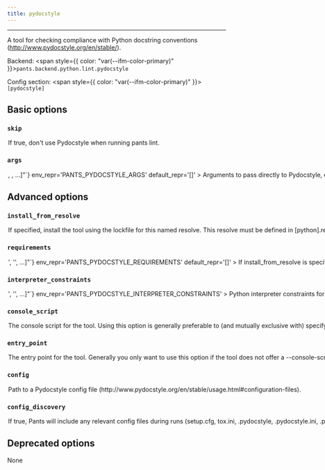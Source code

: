 ```yaml
---
title: pydocstyle
---
```



---

A tool for checking compliance with Python docstring conventions (http://www.pydocstyle.org/en/stable/).

Backend: <span style={{ color: "var(--ifm-color-primary)" }}>`pants.backend.python.lint.pydocstyle`</span>

Config section: <span style={{ color: "var(--ifm-color-primary)" }}>`[pydocstyle]`</span>

## Basic options

<span className={styles.options}>

### `skip`

<Option
  cli_repr='--[no-]pydocstyle-skip'
  env_repr='PANTS_PYDOCSTYLE_SKIP'
  default_repr='False'
>
  

If true, don't use Pydocstyle when running `pants lint`.

</Option>


### `args`

<Option
  cli_repr={`--pydocstyle-args="[<shell_str>, <shell_str>, ...]"`}
  env_repr='PANTS_PYDOCSTYLE_ARGS'
  default_repr='[]'
>
  

Arguments to pass directly to Pydocstyle, e.g. `--pydocstyle-args='--select=D101,D102'`.

</Option>


## Advanced options

### `install_from_resolve`

<Option
  cli_repr='--pydocstyle-install-from-resolve=<str>'
  env_repr='PANTS_PYDOCSTYLE_INSTALL_FROM_RESOLVE'
  default_repr='None'
>
  

If specified, install the tool using the lockfile for this named resolve.

This resolve must be defined in `[python].resolves`, as described in [Third-party dependencies](doc\:python-third-party-dependencies#user-lockfiles).

The resolve's entire lockfile will be installed, unless specific requirements are listed via the `requirements` option, in which case only those requirements will be installed. This is useful if you don't want to invalidate the tool's outputs when the resolve incurs changes to unrelated requirements.

If unspecified, and the `lockfile` option is unset, the tool will be installed using the default lockfile shipped with Pants.

If unspecified, and the `lockfile` option is set, the tool will use the custom `pydocstyle` "tool lockfile" generated from the `version` and `extra_requirements` options. But note that this mechanism is deprecated.

</Option>


### `requirements`

<Option
  cli_repr={`--pydocstyle-requirements="['<str>', '<str>', ...]"`}
  env_repr='PANTS_PYDOCSTYLE_REQUIREMENTS'
  default_repr='[]'
>
  

If `install_from_resolve` is specified, install these requirements, at the versions provided by the specified resolve's lockfile.

Values can be pip-style requirements (e.g., `tool` or `tool==1.2.3` or `tool>=1.2.3`), or addresses of `python_requirement` targets (or targets that generate or depend on `python_requirement` targets).

The lockfile will be validated against the requirements - if a lockfile doesn't provide the requirement (at a suitable version, if the requirement specifies version constraints) Pants will error.

If unspecified, install the entire lockfile.

</Option>


### `interpreter_constraints`

<Option
  cli_repr={`--pydocstyle-interpreter-constraints="['<str>', '<str>', ...]"`}
  env_repr='PANTS_PYDOCSTYLE_INTERPRETER_CONSTRAINTS'
>
  

Python interpreter constraints for this tool.

</Option>


### `console_script`

<Option
  cli_repr='--pydocstyle-console-script=<str>'
  env_repr='PANTS_PYDOCSTYLE_CONSOLE_SCRIPT'
  default_repr='pydocstyle'
>
  

The console script for the tool. Using this option is generally preferable to (and mutually exclusive with) specifying an `--entry-point` since console script names have a higher expectation of staying stable across releases of the tool. Usually, you will not want to change this from the default.

</Option>


### `entry_point`

<Option
  cli_repr='--pydocstyle-entry-point=<str>'
  env_repr='PANTS_PYDOCSTYLE_ENTRY_POINT'
  default_repr='None'
>
  

The entry point for the tool. Generally you only want to use this option if the tool does not offer a `--console-script` (which this option is mutually exclusive with). Usually, you will not want to change this from the default.

</Option>


### `config`

<Option
  cli_repr='--pydocstyle-config=<file_option>'
  env_repr='PANTS_PYDOCSTYLE_CONFIG'
  default_repr='None'
>
  

Path to a Pydocstyle config file (http\://www.pydocstyle.org/en/stable/usage.html#configuration-files).

</Option>


### `config_discovery`

<Option
  cli_repr='--[no-]pydocstyle-config-discovery'
  env_repr='PANTS_PYDOCSTYLE_CONFIG_DISCOVERY'
  default_repr='True'
>
  

If true, Pants will include any relevant config files during runs (`setup.cfg`, `tox.ini`, `.pydocstyle`, `.pydocstyle.ini`, `.pydocstylerc`, `.pydocstylerc.ini`, and `pyproject.toml`) searching for the configuration file in this particular order.

Please note that even though `pydocstyle` keeps looking for a configuration file up the directory tree until one is found, Pants will only search for the config files in the repository root (from where you would normally run the `\<function bin_name at 0x102e89040>` command).

Use `[pydocstyle].config` instead if your config is in a non-standard location.

</Option>


## Deprecated options

None

</span>